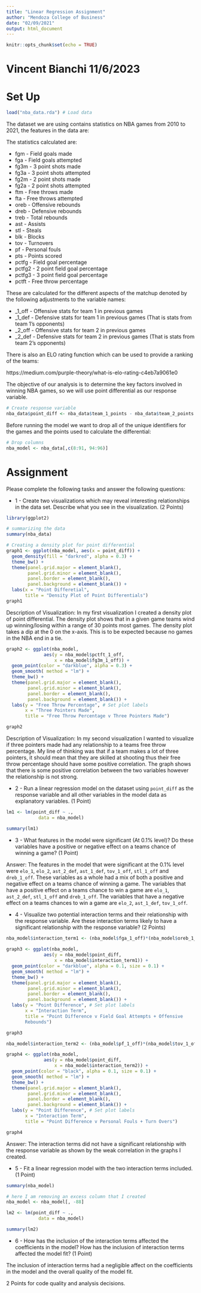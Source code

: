 ---
title: "Linear Regression Assignment"
author: "Mendoza College of Business"
date: "02/09/2021"
output: html_document
---

```{r setup, include=FALSE}
knitr::opts_chunk$set(echo = TRUE)
```

# Vincent Bianchi 11/6/2023

# Set Up

```{r}
load("nba_data.rda") # Load data
```


The dataset we are using contains statistics on NBA games from 2010 to 2021, the features in the data are:

The statistics calculated are:

* fgm - Field goals made
* fga - Field goals attempted
* fg3m - 3 point shots made
* fg3a - 3 point shots attempted
* fg2m - 2 point shots made
* fg2a - 2 point shots attempted
* ftm - Free throws made
* fta - Free throws attempted
* oreb - Offensive rebounds
* dreb - Defensive rebounds
* treb - Total rebounds
* ast - Assists
* stl - Steals
* blk - Blocks
* tov - Turnovers
* pf - Personal fouls
* pts - Points scored
* pctfg - Field goal percentage
* pctfg2 - 2 point field goal percentage
* pctfg3 - 3 point field goal percentage
* pctft - Free throw percentage

These are calculated for the different aspects of the matchup denoted by the following adjustments to the variable names:

* _1_off - Offensive stats for team 1 in previous games
* _1_def - Defensive stats for team 1 in previous games (That is stats from team 1's opponents)
* _2_off - Offensive stats for team 2 in previous games
* _2_def - Defensive stats for team 2 in previous games (That is stats from team 2's opponents)

There is also an ELO rating function which can be used to provide a ranking of the teams:

https://medium.com/purple-theory/what-is-elo-rating-c4eb7a9061e0

The objective of our analysis is to determine the key factors involved in winning NBA games, so we will use point differential as our response variable.

```{r}
# Create response variable
nba_data$point_diff <- nba_data$team_1_points - nba_data$team_2_points
```

Before running the model we want to drop all of the unique identifiers for the games and the points used to calculate the differential:

```{r}
# Drop columns 
nba_model <- nba_data[,c(8:91, 94:96)]
```


# Assignment

Please complete the following tasks and answer the following questions:


* 1 - Create two visualizations which may reveal interesting relationships in the data set. Describe what you see in the visualization. (2 Points) 

```{r}
library(ggplot2) 

# summarizing the data 
summary(nba_data)

# Creating a density plot for point differential 
graph1 <- ggplot(nba_model, aes(x = point_diff)) + 
  geom_density(fill = "darkred", alpha = 0.3) +
  theme_bw() +
  theme(panel.grid.major = element_blank(),
        panel.grid.minor = element_blank(),
        panel.border = element_blank(),
        panel.background = element_blank()) +
  labs(x = "Point Differetial", 
       title = "Density Plot of Point Differentials")
graph1
```
Description of Visualization:
In my first visualization I created a density plot of point differential. The density plot shows that in a given game teams wind up winning/losing within a range of 30 points most games. The density plot takes a dip at the 0 on the x-axis. This is to be expected because no games in the NBA end in a tie.

```{r}

graph2 <- ggplot(nba_model,  
              aes(y = nba_model$pctft_1_off,
                  x = nba_model$fg3m_1_off)) + 
  geom_point(color = "darkblue", alpha = 0.3) + 
  geom_smooth( method = "lm") +
  theme_bw() + 
  theme(panel.grid.major = element_blank(),
        panel.grid.minor = element_blank(),
        panel.border = element_blank(),
        panel.background = element_blank()) +
  labs(y = "Free Throw Percentage", # Set plot labels
       x = "Three Pointers Made",
       title = "Free Throw Percentage v Three Pointers Made")

graph2

```
Description of Visualization:
In my second visualization I wanted to visualize if three pointers made had any relationship to a teams free throw percentage. My line of thinking was that if a team makes a lot of three pointers, it should mean that they are skilled at shooting thus their free throw percentage should have some positive correlation. The graph shows that there is some positive correlation between the two variables however the relationship is not strong.

* 2 - Run a linear regression model on the dataset using `point_diff` as the response variable and all other variables in the model data as explanatory variables. (1 Point)

```{r}

lm1 <- lm(point_diff ~ .,
            data = nba_model)

summary(lm1)

```

* 3 - What features in the model were significant (At 0.1% level)? Do these variables have a positive or negative effect on a teams chance of winning a game? (1 Point)

Answer:
The features in the model that were significant at the 0.1% level were `elo_1`, `elo_2`, `ast_2_def`, `ast_1_def`, `tov_1_off`, `stl_1_off` and `dreb_1_off`. These variables as a whole had a mix of both a positive and negative effect on a teams chance of winning a game. The variables that have a positive effect on a teams chance to win a game are `elo_1`, `ast_2_def`, `stl_1_off` and `dreb_1_off`. The variables that have a negative effect on a teams chances to win a game are `elo_2`, `ast_1_def`, `tov_1_off`.


* 4 - Visualize two potential interaction terms and their relationship with the response variable. Are these interaction terms likely to have a significant relationship with the response variable? (2 Points)

```{r}

nba_model$interaction_term1 <- (nba_model$fga_1_off)*(nba_model$oreb_1_off)
  
graph3 <- ggplot(nba_model,  
              aes(y = nba_model$point_diff,
                  x = nba_model$interaction_term1)) + 
  geom_point(color = "darkblue", alpha = 0.1, size = 0.1) + 
  geom_smooth( method = "lm") +
  theme_bw() + 
  theme(panel.grid.major = element_blank(),
        panel.grid.minor = element_blank(),
        panel.border = element_blank(),
        panel.background = element_blank()) +
  labs(y = "Point Difference", # Set plot labels
       x = "Interaction Term",
       title = "Point Difference v Field Goal Attempts + Offensive 
       Rebounds")

graph3

```

```{r}
nba_model$interaction_term2 <- (nba_model$pf_1_off)*(nba_model$tov_1_off)

graph4 <- ggplot(nba_model,  
              aes(y = nba_model$point_diff,
                  x = nba_model$interaction_term2)) + 
  geom_point(color = "black", alpha = 0.1, size = 0.1) + 
  geom_smooth( method = "lm") +
  theme_bw() + 
  theme(panel.grid.major = element_blank(),
        panel.grid.minor = element_blank(),
        panel.border = element_blank(),
        panel.background = element_blank()) +
  labs(y = "Point Difference", # Set plot labels
       x = "Interaction Term",
       title = "Point Difference v Personal Fouls + Turn Overs")

graph4

```
Answer:
The interaction terms did not have a significant relationship with the response variable as shown by the weak correlation in the graphs I created.


* 5 - Fit a linear regression model with the two interaction terms included. (1 Point)

```{r}

summary(nba_model)

# here I am removing an excess column that I created
nba_model <- nba_model[, -88]

lm2 <- lm(point_diff ~ .,
            data = nba_model)

summary(lm2)

```

* 6 - How has the inclusion of the interaction terms affected the coefficients in the model? How has the inclusion of interaction terms affected the model fit? (1 Point)

The inclusion of interaction terms had a negligible affect on the coefficients in the model and the overall quality of the model fit.



2 Points for code quality and analysis decisions.
